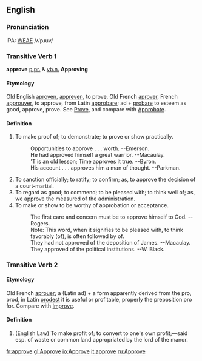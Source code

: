 ==English==

{{rfc}}
===Pronunciation===
IPA: [[WEAE]] /ʌˈpɹuv/

===Transitive Verb 1 ===
'''approve''' [[p.pr.]] &  [[vb.n.]] '''Approving'''

====Etymology====
Old English [[aproven]], [[appreven]], to prove, Old French [[aprover]], French [[approuver]], to approve, from Latin [[approbare]]; ad + [[probare]] to esteem as good, approve, prove.  See [[Prove]], and  compare with [[Approbate]].

====Definition====
# To make proof of; to demonstrate; to prove or show practically.
#:    Opportunities to approve . . . worth. --Emerson.
#:    He had approved himself a great warrior. --Macaulay.
#:    'T is an old lesson; Time approves it true. --Byron.
#:    His account . . . approves him a man of thought. --Parkman.
# To sanction officially; to ratify; to confirm; as, to approve the decision of a court-martial.
# To regard as good; to commend; to be pleased with; to think well of; as, we approve the measured of the administration.
# To make or show to be worthy of approbation or acceptance.
#:    The first care and concern must be to approve himself to God. --Rogers.
#:    Note: This word, when it signifies to be pleased with, to think favorably (of), is often followed by of.
#:    They had not approved of the deposition of James. --Macaulay.
#:    They approved of the political institutions. --W. Black.
<!-- material copied from Webster's Revised Unabridged Dictionary (1913) -->

===Transitive Verb 2===

====Etymology====
Old French [[aprouer]]; a (Latin ad) + a form apparently derived from the pro, prod, in Latin [[prodest]] it is useful or profitable, properly the preposition  pro for. Compare with [[Improve]].

====Definition====
#  (English Law) To make profit of; to convert to one's own profit;&mdash;said  esp. of waste or common land appropriated by the lord of the  manor.
<!-- material copied from Webster's Revised Unabridged Dictionary (1913) -->

[[fr:approve]]
[[gl:Approve]]
[[io:Approve]]
[[it:approve]]
[[ru:Approve]]